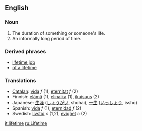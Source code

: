 ==English==

===Noun===
{{en-noun-reg}}

# The duration of something or someone's life.
# An informally long period of time.

===Derived phrases===
*[[lifetime job]]
*[[of a lifetime]]

===Translations===
*[[Catalan]]: [[vida]] ''f'' (1), [[eternitat]] ''f'' (2)
*Finnish: [[elämä]] (1), [[elinaika]] (1), [[ikuisuus]] (2)
*Japanese: [[生涯]] ([[しょうがい]], shōhai), [[一生]] ([[いっしょう]], isshō)
*Spanish: [[vida]] ''f'' (1), [[eternidad]] ''f'' (2)
*Swedish: [[livstid]] ''c'' (1,2), [[evighet]] ''c'' (2)

[[it:lifetime]]
[[ru:Lifetime]]